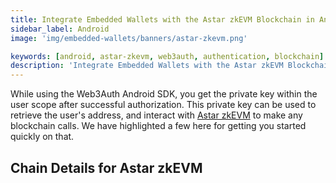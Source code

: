 ```yaml
---
title: Integrate Embedded Wallets with the Astar zkEVM Blockchain in Android
sidebar_label: Android
image: 'img/embedded-wallets/banners/astar-zkevm.png'

keywords: [android, astar-zkevm, web3auth, authentication, blockchain]
description: 'Integrate Embedded Wallets with the Astar zkEVM Blockchain in Android | Embedded Wallets'
---
```



While using the Web3Auth Android SDK, you get the private key within the user scope after successful authorization. This private key can be used to retrieve the user's address, and interact with [Astar zkEVM](https://ethereum.org/) to make any blockchain calls. We have highlighted a few here for getting you started quickly on that.

## Chain Details for Astar zkEVM

<ChainDetailsAstarZkevm />

<EVMInteraction />
